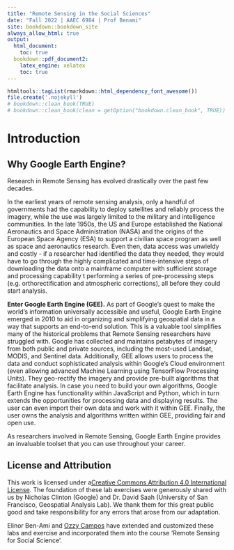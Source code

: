 ```yaml
---
title: "Remote Sensing in the Social Sciences"
date: "Fall 2022 | AAEC 6984 | Prof Benami"
site: bookdown::bookdown_site
always_allow_html: true
output:
  html_document:
    toc: true
  bookdown::pdf_document2:
    latex_engine: xelatex
    toc: true
---
```


```r
htmltools::tagList(rmarkdown::html_dependency_font_awesome())
file.create('.nojekyll')
# bookdown::clean_book(TRUE)
# bookdown::clean_book(clean = getOption("bookdown.clean_book", TRUE))
```

# Introduction {-}

## Why Google Earth Engine? 

Research in Remote Sensing has evolved drastically over the past few decades. 

In the earliest years of remote sensing analysis, only a handful of governments had the capability to deploy satellites and reliably process the imagery, while the use was largely limited to the military and intelligence communities. In the late 1950s, the US and Europe established the National Aeronautics and Space Administration (NASA) and the origins of the European Space Agency (ESA) to support a civilian space program as well as space and aeronautics research. Even then, data access was unwieldy and costly - if a researcher had identified the data they needed, they would have to go through the highly complicated and time-intensive steps of downloading the data onto a mainframe computer with sufficient storage and processing capability t performing a series of pre-processing steps (e.g. orthorectification and atmospheric corrections), all before they could start analysis. 

**Enter Google Earth Engine (GEE).** As part of Google's quest to make the world's information universally accessible and useful, Google Earth Engine emerged in 2010 to aid in organizing and simplifying geospatial data in a way that supports an end-to-end solution. This is a valuable tool simplifies many of the historical problems that Remote Sensing researchers have struggled with. Google has collected and maintains petabytes of imagery from both public and private sources, including the most-used Landsat, MODIS, and Sentinel data. Additionally, GEE allows users to process the data and conduct sophisticated analysis within Google's Cloud environment (even allowing advanced Machine Learning using TensorFlow Processing Units). They geo-rectify the imagery and provide pre-built algorithms that facilitate analysis. In case you need to build your own algorithms, Google Earth Engine has  functionality within JavaScript and Python, which in turn extends the opportunities for processing data and displaying results. The user can even import their own data and work with it within GEE. Finally, the user owns the analysis and algorithms written within GEE, providing fair and open use.   

As researchers  involved in Remote Sensing, Google Earth Engine provides an invaluable toolset that you can use throughout your career. 

## License and Attribution

This work is licensed under a[ Creative Commons Attribution 4.0 International License](http://creativecommons.org/licenses/by/4.0/). The foundation of these lab exercises were generously shared with us by Nicholas Clinton (Google) and Dr. David Saah (University of San Francisco, Geospatial Analysis Lab). We thank them for this great public good and take responsibility for any errors that arose from our adaptation.

Elinor Ben-Ami and [Ozzy Campos](https://www.linkedin.com/in/adam-ozzy-c-553b37a9/) have extended and customized these labs and exercise and incorporated them into the course 'Remote Sensing for Social Science'.  
